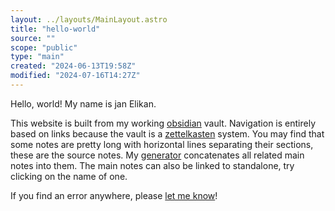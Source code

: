 ```yaml
---
layout: ../layouts/MainLayout.astro
title: "hello-world"
source: ""
scope: "public"
type: "main"
created: "2024-06-13T19:58Z"
modified: "2024-07-16T14:27Z"
---
```


Hello, world! My name is jan Elikan.

This website is built from my working [obsidian](/obsidian) vault. Navigation is entirely based on links because the vault is a [zettelkasten](/zettelkasten) system. You may find that some notes are pretty long with horizontal lines separating their sections, these are the source notes. My [generator](https://github.com/janElikan/site-builder) concatenates all related main notes into them. The main notes can also be linked to standalone, try clicking on the name of one.

If you find an error anywhere, please [let me know](/contact)!